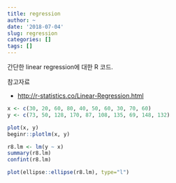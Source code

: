 ```yaml
---
title: regression
author: ~
date: '2018-07-04'
slug: regression
categories: []
tags: []
---
```


간단한 linear regression에 대한 R 코드.

참고자료

- <http://r-statistics.co/Linear-Regression.html>

```r
x <- c(30, 20, 60, 80, 40, 50, 60, 30, 70, 60)
y <- c(73, 50, 128, 170, 87, 108, 135, 69, 148, 132)

plot(x, y)
beginr::plotlm(x, y)

r8.lm <- lm(y ~ x)
summary(r8.lm)
confint(r8.lm)

plot(ellipse::ellipse(r8.lm), type="l")
```
